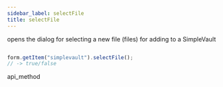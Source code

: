 ```yaml
---
sidebar_label: selectFile
title: selectFile
---
```



          


<Short>
 opens the dialog for selecting a new file (files) for adding to a SimpleVault





</Short>


~~~js

form.getItem("simplevault").selectFile(); 
// -> true/false

~~~
 api_method

<Descr>





</Descr>

